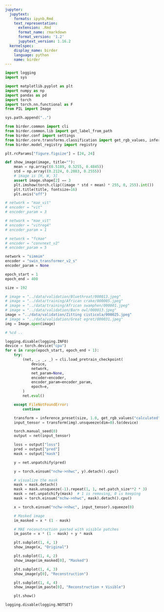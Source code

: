 ```yaml
---
jupyter:
  jupytext:
    formats: ipynb,Rmd
    text_representation:
      extension: .Rmd
      format_name: rmarkdown
      format_version: '1.2'
      jupytext_version: 1.16.2
  kernelspec:
    display_name: birder
    language: python
    name: birder
---
```


```python
import logging
import sys

import matplotlib.pyplot as plt
import numpy as np
import pandas as pd
import torch
import torch.nn.functional as F
from PIL import Image
```

```python
sys.path.append("..")
```

```python
from birder.common import cli
from birder.common.lib import get_label_from_path
from birder.conf import settings
from birder.core.transforms.classification import get_rgb_values, inference_preset
from birder.model_registry import registry
```

```python
plt.rcParams["figure.figsize"] = [24, 24]
```

```python
def show_image(image, title=""):
    mean = np.array((0.5189, 0.5255, 0.4845))
    std = np.array((0.2124, 0.2083, 0.2555))
    # image is [H, W, 3]
    assert image.shape[2] == 3
    plt.imshow(torch.clip((image * std + mean) * 255, 0, 255).int())
    plt.title(title, fontsize=16)
    plt.axis("off")
```

```python
# network = "mae_vit"
# encoder = "vit"
# encoder_param = 3

# network = "mae_vit"
# encoder = "vitreg4"
# encoder_param = 1

# network = "fcmae"
# encoder = "convnext_v2"
# encoder_param = 5

network = "simmim"
encoder = "swin_transformer_v2_s"
encoder_param = None

epoch_start = 1
epoch_end = 400

size = 192

# image = "../data/validation/Bluethroat/000013.jpeg"
# image = "../data/training/African crake/000005.jpeg"
# image = "../data/training/African swamphen/000001.jpeg"
# image = "../data/validation/Barn owl/000013.jpeg"
image = "../data/validation/Zitting cisticola/000025.jpeg"
# image = "../data/validation/Great egret/000031.jpeg"
img = Image.open(image)
```

```python
# %cd ..
```

```python
logging.disable(logging.INFO)
device = torch.device("cpu")
for e in range(epoch_start, epoch_end + 1):
    try:
        (net, _, _, _) = cli.load_pretrain_checkpoint(
            device,
            network,
            net_param=None,
            encoder=encoder,
            encoder_param=encoder_param,
            epoch=e,
        )
        net.eval()

    except FileNotFoundError:
        continue

    transform = inference_preset(size, 1.0, get_rgb_values("calculated"))
    input_tensor = transform(img).unsqueeze(dim=0).to(device)

    torch.manual_seed(0)
    output = net(input_tensor)

    loss = output["loss"]
    pred = output["pred"]
    mask = output["mask"]

    y = net.unpatchify(pred)

    y = torch.einsum("nchw->nhwc", y).detach().cpu()

    # visualize the mask
    mask = mask.detach()
    mask = mask.unsqueeze(-1).repeat(1, 1, net.patch_size**2 * 3)
    mask = net.unpatchify(mask)  # 1 is removing, 0 is keeping
    mask = torch.einsum("nchw->nhwc", mask).detach().cpu()

    x = torch.einsum("nchw->nhwc", input_tensor).squeeze(0)

    # Masked image
    im_masked = x * (1 - mask)

    # MAE reconstruction pasted with visible patches
    im_paste = x * (1 - mask) + y * mask

    plt.subplot(1, 4, 1)
    show_image(x, "Original")

    plt.subplot(1, 4, 2)
    show_image(im_masked[0], "Masked")

    plt.subplot(1, 4, 3)
    show_image(y[0], "Reconstruction")

    plt.subplot(1, 4, 4)
    show_image(im_paste[0], "Reconstruction + Visible")

    plt.show()

logging.disable(logging.NOTSET)
```

```python

```
